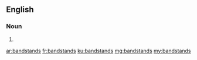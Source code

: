 ==English==

===Noun===
{{head|en|plural}}

# {{plural of|bandstand|lang=en}}

[[ar:bandstands]]
[[fr:bandstands]]
[[ku:bandstands]]
[[mg:bandstands]]
[[my:bandstands]]